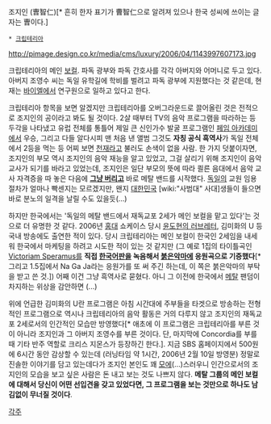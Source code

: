조지인 (曺智仁)[* 흔히 한자 표기가 曹智仁으로 알려져 있으나 한국 성씨에 쓰이는 글자는 曺이다.]

 * [[크립테리아]]

http://pimage.design.co.kr/media/cms/luxury/2006/04/1143997607173.jpg

크립테리아의 메인 [[보컬]]. 파독 광부와 파독 간호사를 각각 아버지와 어머니로 두고 있다. 아버지 조영수 씨는 독일 유학길에 학비를 벌려고 파독 광부에 지원했다는 것 같은데, 현재는 [[바이엘]]에서 연구원으로 일하고 있다고 한다.

크립테리아 항목을 보면 알겠지만 크립테리아를 오버그라운드로 끌어올린 것은 전적으로 조지인의 공이라고 봐도 될 것이다. 2살 때부터 TV의 음악 프로그램을 따라하는 등 두각을 나타냈고 유럽 전체를 통틀어 제일 큰 신인가수 발굴 프로그램인 [[페임 아카데미]]에서 우승, 그리고 다들 알다시피 맨 처음 낸 앨범 그것도 '''자칭 공식 흑역사'''가 독일 전체에서 2등을 먹는 등 어찌 보면 [[천재]]라고 불러도 손색이 없을 사람.
한 가지 덧붙이자면, 조지인의 부모 역시 조지인의 음악 재능을 알고 있었고, 그걸 살리기 위해 조지인이 음악 교사가 되기를 바라고 있었는데, 조지인은 일단 부모의 뜻에 따라 쾰른 음대에서 음악 교사 자격증을 따 놓은 다음에 '''[[장롱면허|그냥 버리고]]''' 바로 메탈 밴드를 시작했다. [[독일]]의 교원 임용 절차가 얼마나 빡센지는 모르겠지만, 왠지 [[대한민국]] [wiki:"사범대" 사대]생들이 들으면 바로 분노의 일격을 날릴 수도 있을듯(...)

하지만 한국에서는 '독일의 메탈 밴드에서 재독교포 2세가 메인 보컬을 맡고 있다'는 것으로 더 유명한 것 같다. 2006년 [[홍대]] 쇼케이스 당시 [[윤도현의 러브레터]], 김미화의 U 등 국내 방송에도 출연한 적이 있다. 당시 크립테리아는 메인 보컬이 한국인 2세임을 내세워 한국에서 마케팅을 하려고 시도한 적이 있는 것 같지만 (그 예로 1집의 타이틀곡인 [[Victoriam Speramus]]를 '''직접 [[한국어]]판을 녹음해서 [[붉은악마]]에 응원곡으로 기증했다'''[* 그리고 1.5집에서 Na Ga Ja라는 응원가를 또 써 주긴 하는데, 이 쪽은 붉은악마의 부탁을 받고 쓴 것.]) 어째 이건 그냥 흑역사로 묻혔다. 아니 그 이전에 한국에서 [[메탈]] 팬덤이 차지하는 위상을 감안하면 (...)

위에 언급한 김미화의 U란 프로그램은 아침 시간대에 주부들을 타겟으로 방송하는 전형적인 프로그램으로 역시나 크립테리아의 음악 활동은 거의 다루지 않고 조지인의 재독교포 2세로서의 인간적인 모습만 방영했다[* 애초에 이 프로그램은 크립테리아를 부른 것이 아니라 조지인과 그 아버지 조영수를 부른 것이다. 단, 마지막에 Concordia를 부를 때 기타 반주 역할로 크리스 지몬스가 등장하긴 한다.]. 지금 SBS 홈페이지에서 500원에 6시간 동안 감상할 수 있는데 (러닝타임 약 1시간, 2006년 2월 10일 방영분) 정말로 진솔한 이야기를 담고 있는데다가 조지인 본인도 꽤 [[모에]](…)스러우니 인간으로서의 조지인의 모습을 보고 싶은 사람은 돈 내고 보는 것도 나쁘지 않다. '''메탈 그룹의 메인 보컬에 대해서 당신이 어떤 선입견을 갖고 있었다면, 그 프로그램을 보는 것만으로 하나도 남김없이 무너질 것이다'''.

[[각주]]
